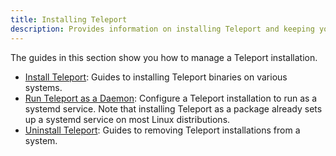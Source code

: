 ```yaml
---
title: Installing Teleport
description: Provides information on installing Teleport and keeping your Teleport installations up to date.
---
```


The guides in this section show you how to manage a Teleport installation.

- [Install Teleport](./install/install-teleport.mdx): Guides to installing
  Teleport binaries on various systems.
- [Run Teleport as a Daemon](./install/daemon.mdx): Configure a Teleport
  installation to run as a systemd service. Note that installing Teleport as a
  package already sets up a systemd service on most Linux distributions.
- [Uninstall Teleport](./install/uninstall-teleport.mdx): Guides to removing
  Teleport installations from a system.
